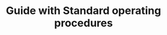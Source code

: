 ---
title: 'Guide with Standard operating procedures'
description: 'Display inline code and code blocks'
icon: 'sitemap'
---